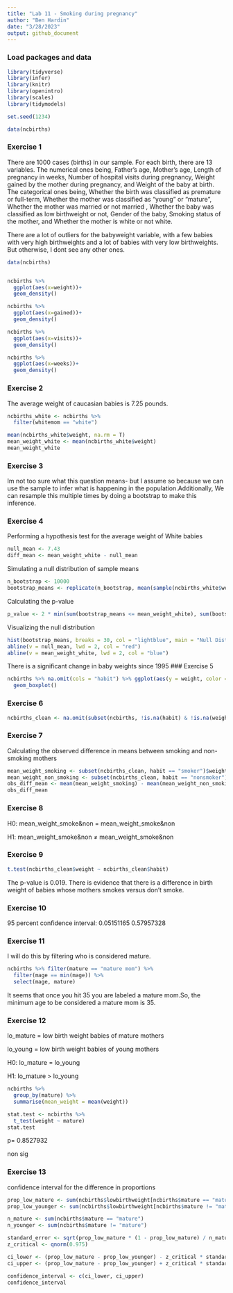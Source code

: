 ```yaml
---
title: "Lab 11 - Smoking during pregnancy"
author: "Ben Hardin"
date: "3/28/2023"
output: github_document
---
```


### Load packages and data

```r
library(tidyverse) 
library(infer)
library(knitr)
library(openintro)
library(scales)
library(tidymodels)
```

```r
set.seed(1234)
```

```r
data(ncbirths)
```

### Exercise 1

There are 1000 cases (births) in our sample. For each birth, there are 13 variables. 
The numerical ones being, Father's age, Mother's age, Length of pregnancy in weeks, Number of hospital visits during pregnancy, Weight gained by the mother during pregnancy, and Weight of the baby at birth.
The categorical ones being, Whether the birth was classified as premature or full-term, Whether the mother was classified as "young" or "mature", Whether the mother was married or not married , Whether the baby was classified as low birthweight or not, Gender of the baby, Smoking status of the mother, and Whether the mother is white or not white.

There are a lot of outliers for the babyweight variable, with a few babies with very high birthweights and a lot of babies with very low birthweights. But otherwise, I dont see any other ones. 

```r
data(ncbirths)


ncbirths %>%
  ggplot(aes(x=weight))+
  geom_density()

ncbirths %>%
  ggplot(aes(x=gained))+
  geom_density()

ncbirths %>%
  ggplot(aes(x=visits))+
  geom_density()

ncbirths %>%
  ggplot(aes(x=weeks))+
  geom_density()
```

### Exercise 2

The average weight of caucasian babies is 7.25 pounds.

```r
ncbirths_white <- ncbirths %>%
  filter(whitemom == "white")

mean(ncbirths_white$weight, na.rm = T)
mean_weight_white <- mean(ncbirths_white$weight)
mean_weight_white
```
### Exercise 3

Im not too sure what this question means- but I assume so because we can use the sample to infer what is happening in the population.Additionally, We can resample this multiple times by doing a bootstrap to make this inference.

### Exercise 4

Performing a hypothesis test for the average weight of White babies
```r
null_mean <- 7.43
diff_mean <- mean_weight_white - null_mean
```

Simulating a null distribution of sample means

```r
n_bootstrap <- 10000
bootstrap_means <- replicate(n_bootstrap, mean(sample(ncbirths_white$weight, replace = TRUE)))
```

Calculating the p-value
```r
p_value <- 2 * min(sum(bootstrap_means <= mean_weight_white), sum(bootstrap_means >= mean_weight_white)) / n_bootstrap
```

Visualizing the null distribution
```r
hist(bootstrap_means, breaks = 30, col = "lightblue", main = "Null Distribution", xlab = "Sample Means")
abline(v = null_mean, lwd = 2, col = "red")
abline(v = mean_weight_white, lwd = 2, col = "blue")
```
There is a significant change in baby weights since 1995
### Exercise 5

```r
ncbirths %>% na.omit(cols = "habit") %>% ggplot(aes(y = weight, color = habit)) +
  geom_boxplot()
```


### Exercise 6 
```r

ncbirths_clean <- na.omit(subset(ncbirths, !is.na(habit) & !is.na(weight)))
```

### Exercise 7 
Calculating the observed difference in means between smoking and non-smoking mothers

```r
mean_weight_smoking <- subset(ncbirths_clean, habit == "smoker")$weight
mean_weight_non_smoking <- subset(ncbirths_clean, habit == "nonsmoker")$weight
obs_diff_mean <- mean(mean_weight_smoking) - mean(mean_weight_non_smoking)
obs_diff_mean
```

### Exercise 8


H0: mean_weight_smoke&non = mean_weight_smoke&non

H1: mean_weight_smoke&non ≠ mean_weight_smoke&non


### Exercise 9

```r
t.test(ncbirths_clean$weight ~ ncbirths_clean$habit)

```

The p-value is 0.019. There is evidence that there is a difference in birth weight of babies whose mothers smokes versus don't smoke. 

### Exercise 10

95 percent confidence interval:
 0.05151165 0.57957328
 
### Exercise 11

I will do this by filtering who is considered mature. 

```r
ncbirths %>% filter(mature == "mature mom") %>% 
  filter(mage == min(mage)) %>% 
  select(mage, mature)
```

It seems that once you hit 35 you are labeled a mature mom.So, the minimum age to be considered a mature mom is 35.


### Exercise 12 

lo_mature = low birth weight babies of mature mothers

lo_young = low birth weight babies of young mothers

H0: lo_mature = lo_young

H1: lo_mature > lo_young

```r

ncbirths %>%
  group_by(mature) %>%
  summarise(mean_weight = mean(weight))

stat.test <- ncbirths %>% 
  t_test(weight ~ mature) 
stat.test
```
p= 0.8527932

non sig

### Exercise 13

confidence interval for the difference in proportions

```r
prop_low_mature <- sum(ncbirths$lowbirthweight[ncbirths$mature == "mature"] == "low") / sum(ncbirths$mature == "mature")
prop_low_younger <- sum(ncbirths$lowbirthweight[ncbirths$mature != "mature"] == "low") / sum(ncbirths$mature != "mature")

n_mature <- sum(ncbirths$mature == "mature")
n_younger <- sum(ncbirths$mature != "mature")

standard_error <- sqrt(prop_low_mature * (1 - prop_low_mature) / n_mature + prop_low_younger * (1 - prop_low_younger) / n_younger)
z_critical <- qnorm(0.975)

ci_lower <- (prop_low_mature - prop_low_younger) - z_critical * standard_error
ci_upper <- (prop_low_mature - prop_low_younger) + z_critical * standard_error

confidence_interval <- c(ci_lower, ci_upper)
confidence_interval

```
